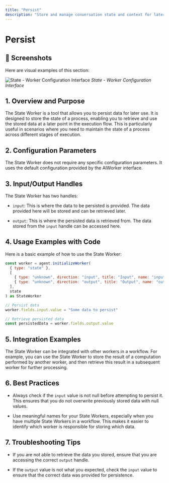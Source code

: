 ```yaml
---
title: "Persist"
description: "Store and manage conversation state and context for later use"
---
```


# Persist

## 📸 Screenshots

Here are visual examples of this section:

![State - Worker Configuration Interface](/images/screenshots/workers/state.png)
*State - Worker Configuration Interface*




## 1. Overview and Purpose

The State Worker is a tool that allows you to persist data for later use. It is designed to store the state of a process, enabling you to retrieve and use the stored data at a later point in the execution flow. This is particularly useful in scenarios where you need to maintain the state of a process across different stages of execution.

## 2. Configuration Parameters

The State Worker does not require any specific configuration parameters. It uses the default configuration provided by the AIWorker interface.

## 3. Input/Output Handles

The State Worker has two handles:

- `input`: This is where the data to be persisted is provided. The data provided here will be stored and can be retrieved later.

- `output`: This is where the persisted data is retrieved from. The data stored from the `input` handle can be accessed here.

## 4. Usage Examples with Code

Here is a basic example of how to use the State Worker:

```javascript
const worker = agent.initializeWorker(
  { type: "state" },
  [
    { type: "unknown", direction: "input", title: "Input", name: "input", system: true },
    { type: "unknown", direction: "output", title: "Output", name: "output", system: true },
  ],
  state
) as StateWorker

// Persist data
worker.fields.input.value = "Some data to persist"

// Retrieve persisted data
const persistedData = worker.fields.output.value
```

## 5. Integration Examples

The State Worker can be integrated with other workers in a workflow. For example, you can use the State Worker to store the result of a computation performed by another worker, and then retrieve this result in a subsequent worker for further processing.

## 6. Best Practices

- Always check if the `input` value is not null before attempting to persist it. This ensures that you do not overwrite previously stored data with null values.

- Use meaningful names for your State Workers, especially when you have multiple State Workers in a workflow. This makes it easier to identify which worker is responsible for storing which data.

## 7. Troubleshooting Tips

- If you are not able to retrieve the data you stored, ensure that you are accessing the correct `output` handle.

- If the `output` value is not what you expected, check the `input` value to ensure that the correct data was provided for persistence.
